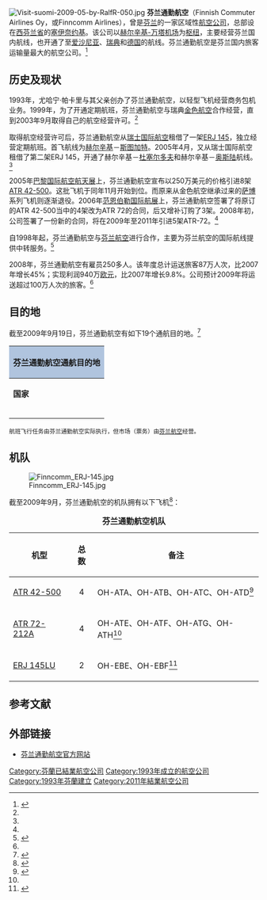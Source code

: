 {{Infobox Airline
|airline        = 芬兰通勤航空<br />Finncomm Airlines
|logo           = 
|IATA           = FC
|ICAO           = FCM
|callsign       = FINNCOMM
|founded        = 1993年
|ceased         = 2011年
|hubs           = [[赫尔辛基-万塔机场|赫尔辛基-万塔机场]]
|secondary_hubs = 
|focus_cities   = 
|frequent_flyer = 
|lounge         = 
|alliance       = 
|fleet_size     = 10
|destinations   = 19
|parent         = 
|company_slogan = 
|headquarters   = [[芬蘭|芬蘭]][[塞伊奈约基|塞伊奈约基]]
|key_people     = 尤哈尼·帕卡里（[[CEO|CEO]]）
|website        = http://www.fc.fi/
}}
[[File:Visit-suomi-2009-05-by-RalfR-050.jpg|thumb]]
'''芬兰通勤航空'''（Finnish Commuter Airlines Oy，或Finncomm Airlines），曾是[[芬兰|芬兰]]的一家区域性[[航空公司|航空公司]]，总部设在[[西芬兰省|西芬兰省]]的[[塞伊奈约基|塞伊奈约基]]。该公司以[[赫尔辛基-万塔机场|赫尔辛基-万塔机场]]为[[枢纽机场|枢纽]]，主要经营芬兰国内航线，也开通了至[[爱沙尼亚|爱沙尼亚]]、[[瑞典|瑞典]]和[[德国|德国]]的航线。芬兰通勤航空是芬兰国内旅客运输量最大的航空公司。<ref name="AW">{{En icon}}{{cite journal en |date=2009年7月 |title=Finncomm Airlines |journal=Airliner World |pages= }}</ref>

== 历史及现状 ==
1993年，尤哈宁·帕卡里与其父亲创办了芬兰通勤航空，以轻型飞机经营商务包机业务。1999年，为了开通定期航班，芬兰通勤航空与瑞典[[金色航空|金色航空]]合作经营，直到2003年9月取得自己的航空经营许可。<ref name="AW"/>

取得航空经营许可后，芬兰通勤航空从[[瑞士国际航空|瑞士国际航空]]租借了一架[[ERJ_145|ERJ 145]]，独立经营定期航班。首飞航线为[[赫尔辛基|赫尔辛基]]－[[斯图加特|斯图加特]]。2005年4月，又从瑞士国际航空租借了第二架ERJ 145，开通了赫尔辛基－[[杜塞尔多夫|杜塞尔多夫]]和赫尔辛基－[[奥斯陆|奥斯陆]]航线。<ref name="AW"/>

2005年[[巴黎国际航空航天展|巴黎国际航空航天展]]上，芬兰通勤航空宣布以250万美元的价格引进8架[[ATR_42|ATR 42-500]]。这批飞机于同年11月开始到位。而原来从金色航空继承过来的[[萨博|萨博]]系列飞机则逐渐退役。2006年[[范恩伯勒国际航展|范恩伯勒国际航展]]上，芬兰通勤航空签署了将原订的ATR 42-500当中的4架改为ATR 72的合同，后又增补订购了3架。2008年初，公司签署了一份新的合同，将在2009年至2011年引进5架ATR-72。<ref name="AW"/>

自1998年起，芬兰通勤航空与[[芬兰航空|芬兰航空]]进行合作，主要为芬兰航空的国际航线提供中转服务。<ref>{{cite web |url=http://www.fc.fi/info_en.html |title=Info |publisher=芬兰通勤航空 |date= |accessdate=2009年9月19日 |language=en |archive-date=2009年7月28日 |archive-url=https://web.archive.org/web/20090728104836/http://www.fc.fi/info_en.html |dead-url=yes }}</ref>

2008年，芬兰通勤航空有雇员250多人。该年度总计运送旅客87万人次，比2007年增长45%；实现利润940万[[欧元|欧元]]，比2007年增长9.8%。公司预计2009年将运送超过100万人次的旅客。<ref name="AW"/>

== 目的地 ==
截至2009年9月19日，芬兰通勤航空有如下19个通航目的地。<ref>{{cite web|url=http://www.fc.fi/passengers/destinations.html |title=Destinations |publisher=芬兰通勤航空 |date= |accessdate=2009年9月19日 |language=en |deadurl=yes |archiveurl=https://web.archive.org/web/20090714003701/http://www.fc.fi/passengers/destinations.html |archivedate=2009年7月14日 }}</ref>

{| class="wikitable collapsed" style="font-size: 85%; width: 90%; border: #999 solid 1px; text-align: lcenter; margin-bottom: 0; margin: 1em auto 1em auto"
! colspan="5" style="background: LightSteelBlue;"| '''芬兰通勤航空通航目的地'''
|- style="font-weight:bold; background-color:LightSteelBlue"
| '''国家'''
| '''城市'''
| '''机场''' 
| '''机场代码'''
| '''备注'''
|-
|{{EST}}
|[[塔林|塔林]]
|[[塔林伦纳特·梅里机场|塔林伦纳特·梅里机场]]
|TLL
|见注释{{fn|1}}
|-
|rowspan=16|{{FIN}}
|[[埃农泰基厄|埃农泰基厄]]
|[[埃农泰基厄机场|埃农泰基厄机场]]
|ENF
|冬季
|-
|[[赫尔辛基|赫尔辛基]]
|[[赫尔辛基-万塔机场|赫尔辛基-万塔机场]]
|HEL
|'''枢纽'''
|-
|[[约恩苏|约恩苏]]
|[[约恩苏机场|约恩苏机场]]
|JOE
|
|-
|[[于韦斯屈莱|于韦斯屈莱]]
|[[于韦斯屈莱机场|于韦斯屈莱机场]]
|JYV
|
|-
|[[凯米|凯米]]、[[托尔尼奥|托尔尼奥]]
|[[凯米-托尔尼奥机场|凯米-托尔尼奥机场]]
|KEM
|
|-
|[[基蒂莱|基蒂莱]]
|[[基蒂莱机场|基蒂莱机场]]
|KTT
|冬季
|-|
|[[科科拉|科科拉]]、[[雅各布斯塔德|雅各布斯塔德]]、[[克羅諾比|克鲁努比]]
|[[克鲁努比机场|克鲁努比机场]]
|KOK
|
|-
|[[库奥皮奥|库奥皮奥]]
|[[库奥皮奥机场|库奥皮奥机场]]
|KUO
|
|-
|[[库萨莫|库萨莫]]
|[[库萨莫机场|库萨莫机场]]
|KAO
|夏季
|-
|[[波里|波里]]
|[[波里机场|波里机场]]
|POR
|
|-
|[[萨翁林纳|萨翁林纳]]
|[[萨翁林纳机场|萨翁林纳机场]]
|SVL
|
|-
|[[塞伊奈约基|塞伊奈约基]]
|[[塞伊奈约基机场|塞伊奈约基机场]]
|SJY
|
|-
|[[坦佩雷|坦佩雷]]
|[[坦佩雷-皮尔卡拉机场|坦佩雷-皮尔卡拉机场]]
|TMP
|
|-
|[[图尔库|图尔库]]
|[[图尔库机场|图尔库机场]]
|TKU
|见注释{{fn|1}}
|-
|[[瓦萨|瓦萨]]
|[[瓦萨机场|瓦萨机场]]
|VAA
|
|-
|[[瓦尔考斯|瓦尔考斯]]
|[[瓦尔考斯机场|瓦尔考斯机场]]
|VRK
|
|-
|{{DEU}}
|[[斯图加特|斯图加特]]
|[[斯图加特机场|斯图加特机场]]
|STR
|见注释{{fn|1}}
|-
|{{SWE}}
|[[北雪平|北雪平]]
|{{le|北雪平机场|Norrköping Airport}}
|NRK
|
|}

{{fnb|1}}<small>航班飞行任务由芬兰通勤航空实际执行，但市场（票务）由[[芬兰航空|芬兰航空]]经营。</small>

== 机队 ==
[[File:Finncomm_ERJ-145.jpg|thumb]]

截至2009年9月，芬兰通勤航空的机队拥有以下飞机<ref>{{cite web |url=http://www.airfleets.net/flottecie/Finncomm%20Airlines.htm |title=Finncomm Airlines Fleet |publisher=airfleets.net |date= |accessdate=2009年9月19日 |language=en |archive-date=2009年6月30日 |archive-url=https://web.archive.org/web/20090630163025/http://www.airfleets.net/flottecie/Finncomm%20Airlines.htm |dead-url=no }}</ref>：

{| class="toccolours sortable" border="1" cellpadding="3" style="border-collapse:collapse"
|+ '''芬兰通勤航空机队'''
|- bgcolor=LightSteelBlue
!机型
!总数
!备注
|-
|[[ATR_42|ATR 42-500]] ||align=center|4 ||OH-ATA、OH-ATB、OH-ATC、OH-ATD<ref name="atr_active">{{cite web |url=http://www.airfleets.net/flottecie/Finncomm%20Airlines-active-atr.htm |title=Finncomm Airlines Fleet of ATR (Active) |publisher=airfleets.net |date= |accessdate=2009年9月19日 |language=en |archive-date=2010年9月12日 |archive-url=https://web.archive.org/web/20100912162536/http://www.airfleets.net/flottecie/Finncomm%20Airlines-active-atr.htm |dead-url=no }}</ref>
|-
|[[ATR_72|ATR 72-212A]] ||align=center|4 ||OH-ATE、OH-ATF、OH-ATG、OH-ATH<ref name="atr_active"/>
|-
|[[ERJ-145系列|ERJ 145LU]] ||align=center|2 ||OH-EBE、OH-EBF<ref name="e145_active">{{cite web |url=http://www.airfleets.net/flottecie/Finncomm%20Airlines-active-e145.htm |title=Finncomm Airlines Fleet of E145 (Active) |publisher=airfleets.net |date= |accessdate=2009年9月19日 |language=en }}</ref>
|}

== 参考文献 ==
{{reflist|2}}

== 外部链接 ==
{{Commonscat|Finncomm Airlines}}
* {{Fi icon}}{{En icon}}{{Sv icon}}[http://www.fc.fi/ 芬兰通勤航空官方网站] {{Wayback|url=http://www.fc.fi/ |date=20091207035315 }}

{{芬兰航空公司}}

[[Category:芬蘭已結業航空公司|Category:芬蘭已結業航空公司]]
[[Category:1993年成立的航空公司|Category:1993年成立的航空公司]]
[[Category:1993年芬蘭建立|Category:1993年芬蘭建立]]
[[Category:2011年結業航空公司|Category:2011年結業航空公司]]